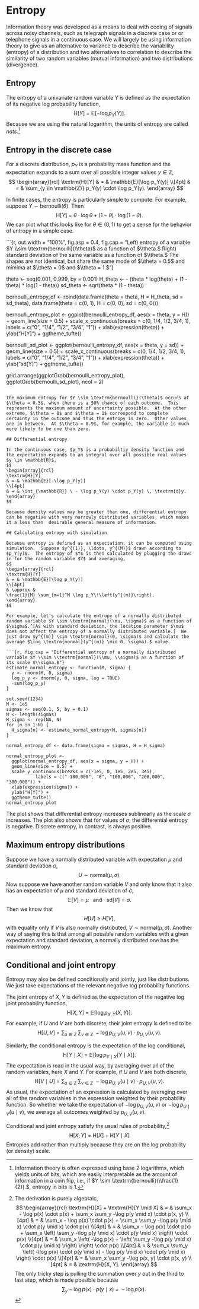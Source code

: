 # Entropy

Information theory was developed as a means to deal with coding of
signals across noisy channels, such as telegraph signals in a discrete
case or or telephone signals in a continuous case.  We will largely be
using information theory to give us an alternative to variance to
describe the variability (entropy) of a distribution and two
alternatives to correlation to describe the similarity of two random
variables (mutual information) and two distributions (divergence).

## Entropy

The entropy of a univariate random variable $Y$ is defined as the
expectation of its negative log probability function,
$$
\textrm{H}[Y]
\ = \
\mathbb{E}[- \log p_Y(Y)].
$$
Because we are using the natural logarithm, the units of entropy are
called *nats*.^[Information theory is often expressed using base 2
logarithms, which yields units of bits, which are easily interpretable
as the amount of information in a coin flip, i.e., if 
$Y \sim \\textrm{bernoulli}(\\frac{1}{2}).$, entropy in bits is 1.]

## Entropy in the discrete case

For a discrete distribution, $p_Y$ is a probability mass function and
the expectation expands to a sum over all possible integer values $y
\in \mathbb{Z}$,
$$
\begin{array}{rcl}
\textrm{H}[Y]
& = & \mathbb{E}[\log p_Y(y)]
\\[4pt]
& = & \sum_{y \in \mathbb{Z}} p_Y(y) \cdot \log p_Y(y).
\end{array}
$$

In finite cases, the entropy is particularly simple to compute.  For
example, suppose $Y \sim \textrm{bernoulli}(\theta).$  Then
$$
\mathrm{H}[Y]
\ = \
\theta \cdot \log \theta
+ (1 - \theta) \cdot \log (1 - \theta).
$$
We can plot what this looks like for $\theta \in (0, 1)$ to get a
sense for the behavior of entropy in a simple case.

```{r, out.width = "100%", fig.asp = 0.4, fig.cap = "Left) entropy of a variable $Y \\sim \\textrm{bernoulli}(\\theta)$ as a function of $\\theta.$ Right) standard deviation of the same variable as a function of $\\theta.$ The shapes are not identical, but share the same mode of $\\theta = 0.5$ and mimima at $\\theta = 0$ and $\\theta = 1.$"}

theta <- seq(0.001, 0.999, by = 0.001)
H_theta <- - (theta * log(theta) + (1 - theta) * log(1 - theta))
sd_theta <- sqrt(theta * (1 - theta))

bernoulli_entropy_df <-
  rbind(data.frame(theta = theta, H = H_theta, sd = sd_theta),
        data.frame(theta = c(0, 1), H = c(0, 0), sd = c(0, 0)))
	
bernoulli_entropy_plot <-
  ggplot(bernoulli_entropy_df, aes(x = theta, y = H)) +
  geom_line(size = 0.5) +
  scale_x_continuous(breaks = c(0, 1/4, 1/2, 3/4, 1),
                     labels = c("0", "1/4", "1/2", "3/4", "1")) +
  xlab(expression(theta)) +
  ylab("H[Y]") +
  ggtheme_tufte()
  
bernoulli_sd_plot <-
  ggplot(bernoulli_entropy_df, aes(x = theta, y = sd)) +
  geom_line(size = 0.5) +
  scale_x_continuous(breaks = c(0, 1/4, 1/2, 3/4, 1),
                     labels = c("0", "1/4", "1/2", "3/4", "1")) +
  xlab(expression(theta)) +
  ylab("sd[Y]") +
  ggtheme_tufte()

grid.arrange(ggplotGrob(bernoulli_entropy_plot),
             ggplotGrob(bernoulli_sd_plot),
             ncol = 2)
```

The maximum entropy for $Y \sim \textrm{bernoulli}(\theta)$ occurs at
$\theta = 0.5$, when there is a 50% chance of each outcome.  This
represents the maximum amount of uncertainty possible.  At the other
extreme, $\theta = 0$ and $\theta = 1$ correspond to complete
certainty in the outcome and thus the entropy is zero.  Other values
are in between.  At $\theta = 0.9$, for example, the variable is much
more likely to be one than zero.  

## Differential entropy

In the continuous case, $p_Y$ is a probabiltiy density function and
the expectation expands to an integral over all possible real values
$y \in \mathbb{R}$,
$$
\begin{array}{rcl}
\textrm{H}[Y]
& = & \mathbb{E}[-\log p_Y(y)]
\\[4pt]
& = & \int_{\mathbb{R}} \ - \log p_Y(y) \cdot p_Y(y) \, \textrm{d}y.
\end{array}
$$

Because density values may be greater than one, differential entropy can be negative with very narrowly distributed variables, which makes it a less than  desirable general measure of information.

## Calculating entropy with simulation

Because entropy is defined as an expectation, it can be computed using
simulation.  Suppose $y^{(1)}, \ldots, y^{(M)}$ drawn according to
$p_Y(y)$.  The entropy of $Y$ is then calculated by plugging the draws
in for the random variable $Y$ and averaging,
$$
\begin{array}{rcl}
\textrm{H}[Y]
& = & \mathbb{E}[\log p_Y(y)]
\\[4pt]
& \approx &
\frac{1}{M} \sum_{m=1}^M \log p_Y\!\left(y^{(m)}\right).
\end{array}
$$

For example, let's calculate the entropy of a normally distributed random variable $Y \sim \textrm{normal}(\mu, \sigma)$ as a function of $\sigma$.^[As with standard deviation, the location parameter $\mu$ does not affect the entropy of a normally distributed variable.]  We just draw $y^{(m)} \sim \textrm{normal}(0, \sigma)$ and calculate the average $\log \textrm{normal}(y^{(m)} \mid 0, \sigma).$ value.

```{r, fig.cap = "Differential entropy of a normally distributed variable $Y \\sim \\textrm{normal}(\\mu, \\sigma)$ as a function of its scale $\\sigma.$"}
estimate_normal_entropy <- function(M, sigma) {
  y <- rnorm(M, 0, sigma)
  log_p_y <- dnorm(y, 0, sigma, log = TRUE)
  -sum(log_p_y)
}

set.seed(1234)
M <- 1e5
sigmas <- seq(0.1, 5, by = 0.1)
N <- length(sigmas)
H_sigma <- rep(NA, N)
for (n in 1:N) {
  H_sigma[n] <- estimate_normal_entropy(M, sigmas[n])
}

normal_entropy_df <- data.frame(sigma = sigmas, H = H_sigma)

normal_entropy_plot <-
  ggplot(normal_entropy_df, aes(x = sigma, y = H)) +
  geom_line(size = 0.5) +
  scale_y_continuous(breaks = c(-1e5, 0, 1e5, 2e5, 3e5),
           labels = c("-100,000", "0", "100,000", "200,000", "300,000")) +
  xlab(expression(sigma)) +
  ylab("H[Y]") +
  ggtheme_tufte()
normal_entropy_plot
```

The plot shows that differential entropy increases sublinearly as the
scale $\sigma$ increases. The plot also shows that for values of
$\sigma$, the differential entropy is negative.  Discrete entropy, in
contrast, is always positive.

## Maximum entropy distributions

Suppose we have a normally distributed variable with expectation $\mu$
and standard deviation $\sigma,$
$$
U \sim \textrm{normal}(\mu, \sigma).
$$
Now suppose we have another random variable $V$ and only know that it
also has an expectation of $\mu$ and standard deviation of $\sigma$,
$$
\mathbb{E}[V] = \mu \ \ \ \textrm{and} \ \ \ \textrm{sd}[V] = \sigma.
$$
Then we know that
$$
H[U] \geq H[V],
$$
with equality only if $V$ is also normally distributed, $V \sim
\textrm{normal}(\mu, \sigma).$ Another way of saying this is that
among all possible random variables with a given expectation and
standard deviation, a normally distributed one has the maximum
entropy.

## Conditional and joint entropy

Entropy may also be defined conditionally and jointly, just like
distributions.  We just take expectations of the relevant negative log
probability functions.

The joint entropy of $X, Y$ is defined as the expectation of the
negative log joint probability function,
$$
\textrm{H}[X, Y]
\ = \
\mathbb{E}[\log p_{X,Y}(X, Y)].
$$
For example, if $U$ and $V$ are both discrete, their joint entropy is
defined to be
$$
\textrm{H}[U, V]
\ = \
\sum_{u \in \mathbb{Z}}
\
\sum_{v \in \mathbb{Z}}
\
- \log p_{U, V}(u, v)
\cdot
p_{U,V}(u, v).
$$

Similarly, the conditional entropy is the expectation of the log
conditional,
$$
\textrm{H}[Y \mid X]
\ = \
\mathbb{E}[\log p_{Y \mid X}(Y \mid X)].
$$
The expectation is read in the usual way, by averaging over all of the
random variables, here $X$ and $Y$.  For example, if $U$ and $V$ are
both discrete,
$$
\textrm{H}[V \mid U]
\ = \
\sum_{u \in \mathbb{Z}}
\
\sum_{v \in \mathbb{Z}}
\
- \log p_{U, V}(u \mid v)
\cdot
p_{U, V}(u, v).
$$
As usual, the expectation of an expression is calculated by averaging
over all of the random variables in the expression weighted by their
probability function.  So whether we take the expectation of $-\log
p_{U, V}(u, v)$ or $-\log p_{U \mid V}(u \mid v),$ we average all
outcomes weighted by $p_{U,V}(u, v).$

Conditional and joint entropy satisfy the usual rules of
probability,^[The derivation is purely algebraic, 
$$
\begin{array}{rcl}
\textrm{H}[X] + \textrm{H}[Y \mid X]
& = &
\sum_x - \log p(x) \cdot p(x)
+
\sum_x \sum_y -\log p(y \mid x) \cdot p(x, y)
\\[4pt]
& = &
\sum_x - \log p(x) \cdot p(x)
+
\sum_x \sum_y -\log p(y \mid x) \cdot p(y \mid x) \cdot p(x)
\\[4pt]
& = &
\sum_x - \log p(x) \cdot p(x)
+
\sum_x \left( \sum_y -\log p(y \mid x) \cdot p(y \mid x) \right) \cdot p(x)
\\[4pt]
& = &
\sum_x
\left(
  -\log p(x) +
  \left(
    \sum_y -\log p(y \mid x) \cdot p(y \mid x)
  \right)
\right)  
\cdot p(x)
\\[4pt]
& = &
\sum_x \sum_y
\left( -\log p(x) \cdot p(y \mid x) - \log p(y \mid x) \cdot p(y \mid x) \right)
\cdot p(x)
\\[4pt]
& = &
\sum_x \sum_y -\log p(x, y) \cdot p(x, y)
\\[4pt]
& = &
\textrm{H}[X, Y].
\end{array}
$$
The only tricky step is pulling the summation over $y$ out in the
third to last step, which is made possible because
$$
\sum_y -\log p(x) \cdot p(y \mid x)
\ = \
-\log p(x).
$$
]
$$
\textrm{H}[X, Y]
\ = \
\textrm{H}[X]
+
\textrm{H}[Y \mid X]
$$
Entropies add rather than multiply because they are on the log
probability (or density) scale.




